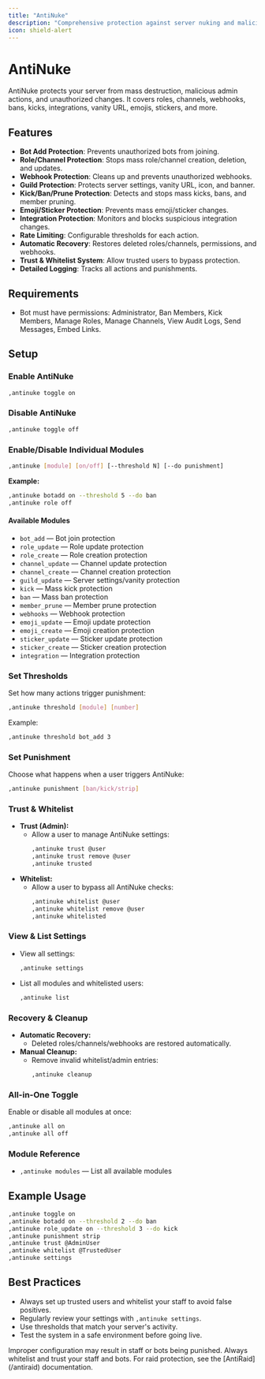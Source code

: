 ```yaml
---
title: "AntiNuke"
description: "Comprehensive protection against server nuking and malicious actions."
icon: shield-alert
---
```


# AntiNuke

AntiNuke protects your server from mass destruction, malicious admin actions, and unauthorized changes. It covers roles, channels, webhooks, bans, kicks, integrations, vanity URL, emojis, stickers, and more.

## Features
- **Bot Add Protection**: Prevents unauthorized bots from joining.
- **Role/Channel Protection**: Stops mass role/channel creation, deletion, and updates.
- **Webhook Protection**: Cleans up and prevents unauthorized webhooks.
- **Guild Protection**: Protects server settings, vanity URL, icon, and banner.
- **Kick/Ban/Prune Protection**: Detects and stops mass kicks, bans, and member pruning.
- **Emoji/Sticker Protection**: Prevents mass emoji/sticker changes.
- **Integration Protection**: Monitors and blocks suspicious integration changes.
- **Rate Limiting**: Configurable thresholds for each action.
- **Automatic Recovery**: Restores deleted roles/channels, permissions, and webhooks.
- **Trust & Whitelist System**: Allow trusted users to bypass protection.
- **Detailed Logging**: Tracks all actions and punishments.

## Requirements
- Bot must have permissions: Administrator, Ban Members, Kick Members, Manage Roles, Manage Channels, View Audit Logs, Send Messages, Embed Links.

## Setup

### Enable AntiNuke

```bash
,antinuke toggle on
```

### Disable AntiNuke

```bash
,antinuke toggle off
```

### Enable/Disable Individual Modules

```bash
,antinuke [module] [on/off] [--threshold N] [--do punishment]
```

**Example:**
```bash
,antinuke botadd on --threshold 5 --do ban
,antinuke role off
```

#### Available Modules
- `bot_add` — Bot join protection
- `role_update` — Role update protection
- `role_create` — Role creation protection
- `channel_update` — Channel update protection
- `channel_create` — Channel creation protection
- `guild_update` — Server settings/vanity protection
- `kick` — Mass kick protection
- `ban` — Mass ban protection
- `member_prune` — Member prune protection
- `webhooks` — Webhook protection
- `emoji_update` — Emoji update protection
- `emoji_create` — Emoji creation protection
- `sticker_update` — Sticker update protection
- `sticker_create` — Sticker creation protection
- `integration` — Integration protection

### Set Thresholds
Set how many actions trigger punishment:
```bash
,antinuke threshold [module] [number]
```
Example:
```bash
,antinuke threshold bot_add 3
```

### Set Punishment
Choose what happens when a user triggers AntiNuke:
```bash
,antinuke punishment [ban/kick/strip]
```

### Trust & Whitelist
- **Trust (Admin):**
  - Allow a user to manage AntiNuke settings:
    ```bash
    ,antinuke trust @user
    ,antinuke trust remove @user
    ,antinuke trusted
    ```
- **Whitelist:**
  - Allow a user to bypass all AntiNuke checks:
    ```bash
    ,antinuke whitelist @user
    ,antinuke whitelist remove @user
    ,antinuke whitelisted
    ```

### View & List Settings
- View all settings:
  ```bash
  ,antinuke settings
  ```
- List all modules and whitelisted users:
  ```bash
  ,antinuke list
  ```

### Recovery & Cleanup
- **Automatic Recovery:**
  - Deleted roles/channels/webhooks are restored automatically.
- **Manual Cleanup:**
  - Remove invalid whitelist/admin entries:
    ```bash
    ,antinuke cleanup
    ```

### All-in-One Toggle
Enable or disable all modules at once:
```bash
,antinuke all on
,antinuke all off
```

### Module Reference
- `,antinuke modules` — List all available modules

## Example Usage
```bash
,antinuke toggle on
,antinuke botadd on --threshold 2 --do ban
,antinuke role_update on --threshold 3 --do kick
,antinuke punishment strip
,antinuke trust @AdminUser
,antinuke whitelist @TrustedUser
,antinuke settings
```

## Best Practices
- Always set up trusted users and whitelist your staff to avoid false positives.
- Regularly review your settings with `,antinuke settings`.
- Use thresholds that match your server's activity.
- Test the system in a safe environment before going live.

<Warning>
Improper configuration may result in staff or bots being punished. Always whitelist and trust your staff and bots.
</Warning>

<Note>
For raid protection, see the [AntiRaid](/antiraid) documentation.
</Note> 